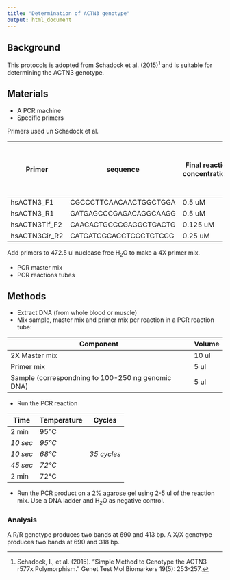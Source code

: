 ```yaml
---
title: "Determination of ACTN3 genotype"
output: html_document
---
```


## Background
This protocols is adopted from Schadock et al. (2015)[^1] and is suitable for determining the ACTN3 genotype. 

[^1]: Schadock, I., et al. (2015). "Simple Method to Genotype the ACTN3 r577x Polymorphism." Genet Test Mol Biomarkers 19(5): 253-257.

## Materials

- A PCR machine
- Specific primers

Primers used un Schadock et al. 

|Primer |sequence|Final reaction concentrations| Volume of 100 uM in 500 ul primer mix|
|-------|--------|-----------------------------|------------------------------|
|hsACTN3_F1 |CGCCCTTCAACAACTGGCTGGA| 0.5 uM| 10 ul|
|hsACTN3_R1 |GATGAGCCCGAGACAGGCAAGG| 0.5 uM | 10 ul|
|hsACTN3Tif_F2 |CAACACTGCCCGAGGCTGACTG| 0.125 uM | 2.5 ul |
|hsACTN3Cir_R2|CATGATGGCACCTCGCTCTCGG| 0.25 uM   | 5 ul |

Add primers to 472.5 ul nuclease free H~2~O to make a 4X primer mix.


- PCR master mix
- PCR reactions tubes



## Methods

- Extract DNA (from whole blood or muscle)
- Mix sample, master mix and primer mix per reaction in a PCR reaction tube:

|Component |Volume |
|----------|-------|
|2X Master mix|10 ul|
|Primer mix |5 ul |
|Sample (correspondning to 100-250 ng genomic DNA)| 5 ul |

- Run the PCR reaction 

|Time |Temperature |Cycles|
|-----|-------------|-----|
|2 min | 95&deg;C  |
|*10 sec*| *95&deg;C*  | |
|*10 sec*| *68&deg;C*  |*35 cycles*  |
|*45 sec*| *72&deg;C* | |
|2 min | 72&deg;C | |

- Run the PCR product on a [2% agarose gel](pr_agaroseelectrophoresis_ver_2019-11-20.html) using 2-5 ul of the reaction mix. Use a DNA ladder and H~2~O as negative control.

### Analysis

A R/R genotype produces two bands at 690 and 413 bp. A X/X genotype produces two bands at 690 and 318 bp.






